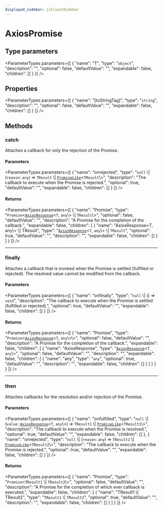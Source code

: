 ```yaml
---
displayed_sidebar: jsClientSidebar
---
```



# AxiosPromise

## Type parameters

<ParameterTypes parameters={[
  {
    "name": "T",
    "type": "`object`",
    "description": "",
    "optional": false,
    "defaultValue": "",
    "expandable": false,
    "children": []
  }
]} />

## Properties

<ParameterTypes parameters={[
  {
    "name": "[toStringTag]",
    "type": "`string`",
    "description": "",
    "optional": false,
    "defaultValue": "",
    "expandable": false,
    "children": []
  }
]} />

## Methods

### catch

Attaches a callback for only the rejection of the Promise.

#### Parameters

<ParameterTypes parameters={[
  {
    "name": "onrejected",
    "type": "``null`` \\| (`reason`: `any`) => `TResult` \\| [`PromiseLike`](internal.PromiseLike.mdx)<`TResult`\\>",
    "description": "The callback to execute when the Promise is rejected.",
    "optional": true,
    "defaultValue": "",
    "expandable": false,
    "children": []
  }
]} />

#### Returns

<ParameterTypes parameters={[
  {
    "name": "Promise",
    "type": "`Promise`<[`AxiosResponse`](internal.AxiosResponse.mdx)<`T`, `any`\\> \\| `TResult`\\>",
    "optional": false,
    "defaultValue": "",
    "description": "A Promise for the completion of the callback.",
    "expandable": false,
    "children": [
      {
        "name": "AxiosResponse<T, any\\> \\| TResult",
        "type": "[`AxiosResponse`](internal.AxiosResponse.mdx)<`T`, `any`\\> \\| `TResult`",
        "optional": true,
        "defaultValue": "",
        "description": "",
        "expandable": false,
        "children": []
      }
    ]
  }
]} />

___

### finally

Attaches a callback that is invoked when the Promise is settled (fulfilled or rejected). The
resolved value cannot be modified from the callback.

#### Parameters

<ParameterTypes parameters={[
  {
    "name": "onfinally",
    "type": "``null`` \\| () => `void`",
    "description": "The callback to execute when the Promise is settled (fulfilled or rejected).",
    "optional": true,
    "defaultValue": "",
    "expandable": false,
    "children": []
  }
]} />

#### Returns

<ParameterTypes parameters={[
  {
    "name": "Promise",
    "type": "`Promise`<[`AxiosResponse`](internal.AxiosResponse.mdx)<`T`, `any`\\>\\>",
    "optional": false,
    "defaultValue": "",
    "description": "A Promise for the completion of the callback.",
    "expandable": false,
    "children": [
      {
        "name": "AxiosResponse",
        "type": "[`AxiosResponse`](internal.AxiosResponse.mdx)<`T`, `any`\\>",
        "optional": false,
        "defaultValue": "",
        "description": "",
        "expandable": false,
        "children": [
          {
            "name": "any",
            "type": "`any`",
            "optional": true,
            "defaultValue": "",
            "description": "",
            "expandable": false,
            "children": []
          }
        ]
      }
    ]
  }
]} />

___

### then

Attaches callbacks for the resolution and/or rejection of the Promise.

#### Parameters

<ParameterTypes parameters={[
  {
    "name": "onfulfilled",
    "type": "``null`` \\| (`value`: [`AxiosResponse`](internal.AxiosResponse.mdx)<`T`, `any`\\>) => `TResult1` \\| [`PromiseLike`](internal.PromiseLike.mdx)<`TResult1`\\>",
    "description": "The callback to execute when the Promise is resolved.",
    "optional": true,
    "defaultValue": "",
    "expandable": false,
    "children": []
  },
  {
    "name": "onrejected",
    "type": "``null`` \\| (`reason`: `any`) => `TResult2` \\| [`PromiseLike`](internal.PromiseLike.mdx)<`TResult2`\\>",
    "description": "The callback to execute when the Promise is rejected.",
    "optional": true,
    "defaultValue": "",
    "expandable": false,
    "children": []
  }
]} />

#### Returns

<ParameterTypes parameters={[
  {
    "name": "Promise",
    "type": "`Promise`<`TResult1` \\| `TResult2`\\>",
    "optional": false,
    "defaultValue": "",
    "description": "A Promise for the completion of which ever callback is executed.",
    "expandable": false,
    "children": [
      {
        "name": "TResult1 \\| TResult2",
        "type": "`TResult1` \\| `TResult2`",
        "optional": true,
        "defaultValue": "",
        "description": "",
        "expandable": false,
        "children": []
      }
    ]
  }
]} />
